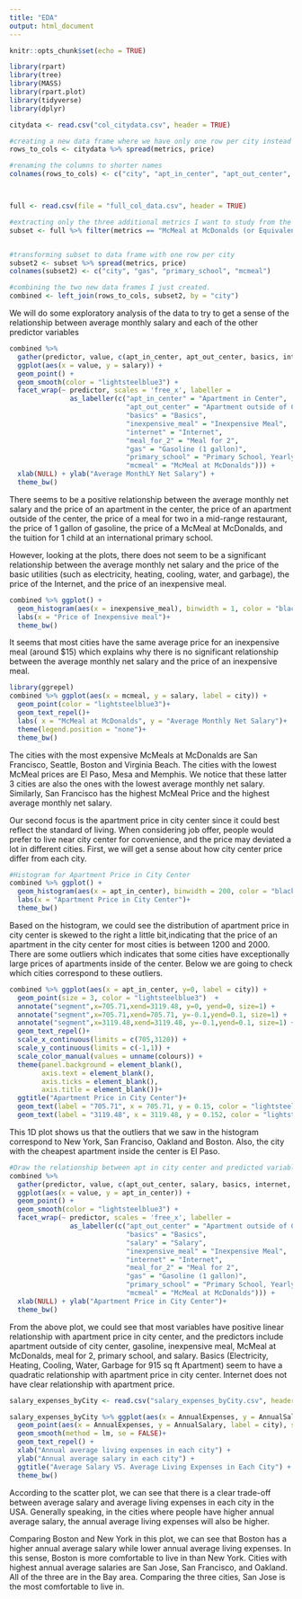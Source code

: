```yaml
---
title: "EDA"
output: html_document
---
```


```r
knitr::opts_chunk$set(echo = TRUE)
```

```r
library(rpart)
library(tree)
library(MASS)
library(rpart.plot)
library(tidyverse)
library(dplyr)

citydata <- read.csv("col_citydata.csv", header = TRUE)

#creating a new data frame where we have only one row per city instead of multiple city rows
rows_to_cols <- citydata %>% spread(metrics, price) 

#renaming the columns to shorter names
colnames(rows_to_cols) <- c("city", "apt_in_center", "apt_out_center", "salary", "basics", "internet", "meal_for_2", "inexpensive_meal")



full <- read.csv(file = "full_col_data.csv", header = TRUE)

#extracting only the three additional metrics I want to study from the full data frame
subset <- full %>% filter(metrics == "McMeal at McDonalds (or Equivalent Combo Meal)" | metrics == "Gasoline (1 gallon)" | metrics == "International Primary School, Yearly for 1 Child")


#transforming subset to data frame with one row per city
subset2 <- subset %>% spread(metrics, price)
colnames(subset2) <- c("city", "gas", "primary_school", "mcmeal")

#combining the two new data frames I just created. 
combined <- left_join(rows_to_cols, subset2, by = "city")

```


We will do some exploratory analysis of the data to try to get a sense of the relationship between average monthly salary and each of the other predictor variables
```r
combined %>% 
  gather(predictor, value, c(apt_in_center, apt_out_center, basics, internet, meal_for_2, inexpensive_meal, gas, primary_school, mcmeal)) %>% 
  ggplot(aes(x = value, y = salary)) + 
  geom_point() + 
  geom_smooth(color = "lightsteelblue3") +
  facet_wrap(~ predictor, scales = 'free_x', labeller = 
               as_labeller(c("apt_in_center" = "Apartment in Center", 
                             "apt_out_center" = "Apartment outside of Center", 
                             "basics" = "Basics", 
                             "inexpensive_meal" = "Inexpensive Meal",
                             "internet" = "Internet",
                             "meal_for_2" = "Meal for 2",
                             "gas" = "Gasoline (1 gallon)",
                             "primary_school" = "Primary School, Yearly for 1 Child",
                             "mcmeal" = "McMeal at McDonalds"))) + 
  xlab(NULL) + ylab("Average MonthLY Net Salary") +
  theme_bw()
```

There seems to be a positive relationship between the average monthly net salary and the price of an apartment in the center, the price of an apartment outside of the center, the price of a meal for two in a mid-range restaurant, the price of 1 gallon of gasoline, the price of a McMeal at McDonalds, and the tuition for 1 child at an international primary school.

However, looking at the plots, there does not seem to be a significant relationship between the average monthly net salary and the price of the basic utilities (such as electricity, heating, cooling, water, and garbage), the price of the Internet, and the price of an inexpensive meal. 

```r
combined %>% ggplot() + 
  geom_histogram(aes(x = inexpensive_meal), binwidth = 1, color = "black", fill = "lightsteelblue3") + 
  labs(x = "Price of Inexpensive meal")+
  theme_bw()
```

It seems that most cities have the same average price for an inexpensive meal (around $15) which explains why there is no significant relationship between the average monthly net salary and the price of an inexpensive meal.

```r
library(ggrepel)
combined %>% ggplot(aes(x = mcmeal, y = salary, label = city)) +
  geom_point(color = "lightsteelblue3")+
  geom_text_repel()+
  labs( x = "McMeal at McDonalds", y = "Average Monthly Net Salary")+
  theme(legend.position = "none")+
  theme_bw()

```

The cities with the most expensive McMeals at McDonalds are San Francisco, Seattle, Boston and Virginia Beach. The cities with the lowest McMeal prices are El Paso, Mesa and Memphis. We notice that these latter 3 cities are also the ones with the lowest average monthly net salary. Similarly, San Francisco has the highest McMeal Price and the highest average monthly net salary. 


Our second focus is the apartment price in city center since it could best reflect the standard of living. When considering job offer, people would prefer to live near city center for convenience, and the price may deviated a lot in different cities. First, we will get a sense about how city center price differ from each city. 

```r
#Histogram for Apartment Price in City Center
combined %>% ggplot() + 
  geom_histogram(aes(x = apt_in_center), binwidth = 200, color = "black", fill = "lightsteelblue3") + 
  labs(x = "Apartment Price in City Center")+
  theme_bw()
```

Based on the histogram, we could see the distribution of apartment price in city center is skewed to the right a little bit,indicating that the price of an apartment in the city center for most cities is between 1200 and 2000. There are some outliers which indicates that some cities have exceptionally large prices of apartments inside of the center. Below we are going to check which cities correspond to these outliers.

```r

combined %>% ggplot(aes(x = apt_in_center, y=0, label = city)) +
  geom_point(size = 3, color = "lightsteelblue3")  +
  annotate("segment",x=705.71,xend=3119.48, y=0, yend=0, size=1) +
  annotate("segment",x=705.71,xend=705.71, y=-0.1,yend=0.1, size=1) +
  annotate("segment",x=3119.48,xend=3119.48, y=-0.1,yend=0.1, size=1) +
  geom_text_repel()+
  scale_x_continuous(limits = c(705,3120)) +
  scale_y_continuous(limits = c(-1,1)) +
  scale_color_manual(values = unname(colours)) + 
  theme(panel.background = element_blank(),
        axis.text = element_blank(),
        axis.ticks = element_blank(),
        axis.title = element_blank())+
  ggtitle("Apartment Price in City Center")+
  geom_text(label = "705.71", x = 705.71, y = 0.15, color = "lightsteelblue3") +
  geom_text(label = "3119.48", x = 3119.48, y = 0.152, color = "lightsteelblue3")
```
This 1D plot shows us that the outliers that we saw in the histogram correspond to New York, San Franciso, Oakland and Boston. Also, the city with the cheapest apartment inside the center is El Paso.

```r
#Draw the relationship between apt in city center and predicted variables
combined %>% 
  gather(predictor, value, c(apt_out_center, salary, basics, internet, meal_for_2, inexpensive_meal, gas, primary_school, mcmeal)) %>% 
  ggplot(aes(x = value, y = apt_in_center)) + 
  geom_point() + 
  geom_smooth(color = "lightsteelblue3") +
  facet_wrap(~ predictor, scales = 'free_x', labeller = 
               as_labeller(c("apt_out_center" = "Apartment outside of Center", 
                             "basics" = "Basics", 
                             "salary" = "Salary", 
                             "inexpensive_meal" = "Inexpensive Meal",
                             "internet" = "Internet",
                             "meal_for_2" = "Meal for 2",
                             "gas" = "Gasoline (1 gallon)",
                             "primary_school" = "Primary School, Yearly for 1 Child",
                             "mcmeal" = "McMeal at McDonalds"))) + 
  xlab(NULL) + ylab("Apartment Price in City Center")+
  theme_bw()
```
From the above plot, we could see that most variables have positive linear relationship with apartment price in city center, and the predictors include apartment outside of city center, gasoline, inexpensive meal, McMeal at McDonalds, meal for 2, primary school, and salary. Basics (Electricity, Heating, Cooling, Water, Garbage for 915 sq ft Apartment) seem to have a quadratic relationship with apartment price in city center. Internet does not have clear relationship with apartment price.



```r
salary_expenses_byCity <- read.csv("salary_expenses_byCity.csv", header = TRUE)

salary_expenses_byCity %>% ggplot(aes(x = AnnualExpenses, y = AnnualSalary , label = city)) + 
  geom_point(aes(x = AnnualExpenses, y = AnnualSalary, label = city), size = 2, color = "lightsteelblue3") +
  geom_smooth(method = lm, se = FALSE)+
  geom_text_repel() +
  xlab("Annual average living expenses in each city") + 
  ylab("Annual average salary in each city") +
  ggtitle("Average Salary VS. Average Living Expenses in Each City") +
  theme_bw()
```

According to the scatter plot, we can see that there is a clear trade-off between average salary and average living expenses in each city in the USA. Generally speaking, in the cities where people have higher annual average salary, the annual average living expenses will also be higher. 

Comparing Boston and New York in this plot, we can see that Boston has a higher annual average salary while lower annual average living expenses. In this sense, Boston is more comfortable to live in than New York. Cities with highest annual average salaries are San Jose, San Francisco, and Oakland. All of the three are in the Bay area. Comparing the three cities, San Jose is the most comfortable to live in. 


